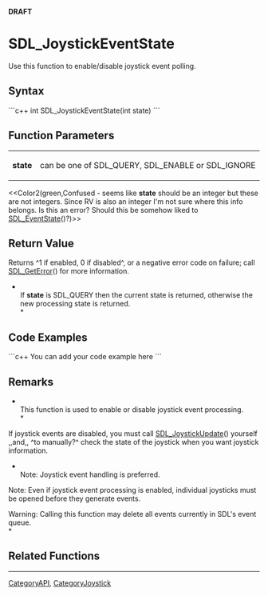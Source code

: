 <!-- pragma section-numbers off -->
<!-- pragma disable-camelcase -->
'''DRAFT'''

= SDL_JoystickEventState =
Use this function to enable/disable joystick event polling.


== Syntax ==
```c++
int SDL_JoystickEventState(int state)
```

== Function Parameters ==
{|
|'''state'''
|can be one of SDL_QUERY, SDL_ENABLE or SDL_IGNORE
|}
<<Color2(green,Confused - seems like '''state''' should be an integer but these are not integers.  Since RV is also an integer I'm not sure where this info belongs.  Is this an error?  Should this be somehow liked to [[SDL_EventState]]()?)>>

== Return Value ==
Returns ^1 if enabled, 0 if disabled^, or a negative error code on failure; call [[SDL_GetError]]() for more information.

*<br/>If '''state''' is SDL_QUERY then the current state is returned, otherwise the new processing state is returned. <br/>*

== Code Examples ==
```c++
You can add your code example here
```

== Remarks ==
*<br/>This function is used to enable or disable joystick event processing. <br/>*

If joystick events are disabled, you must call [[SDL_JoystickUpdate]]() yourself ,,and,, ^to manually?^ check the state of the joystick when you want joystick information.

*<br/>Note: Joystick event handling is preferred.

Note: Even if joystick event processing is enabled, individual joysticks must be opened before they generate events.

Warning: Calling this function may delete all events currently in SDL's event queue. <br/>*

== Related Functions ==

----
[[CategoryAPI]], [[CategoryJoystick]]
